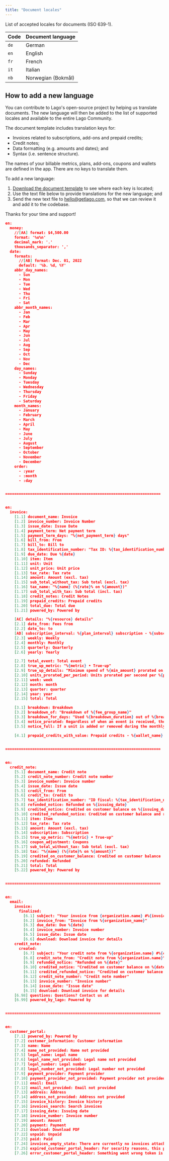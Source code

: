 ```yaml
---
title: "Document locales"
---
```


List of accepted locales for documents (ISO 639-1).

| Code | Document language |
|--|--|
| `de` | German |
| `en` | English |
| `fr` | French |
| `it` | Italian |
| `nb` | Norwegian (Bokmål) |

## How to add a new language

You can contribute to Lago's open-source project by helping us translate documents. The new language will then be added to the list of supported locales and available to the entire Lago Community.

The document template includes translation keys for:
- Invoices related to subscriptions, add-ons and prepaid credits;
- Credit notes;
- Data formatting (e.g. amounts and dates); and
- Syntax (i.e. sentence structure).

<Info>
The names of your billable metrics, plans, add-ons, coupons and wallets are defined in the app. There are no keys to translate them.
</Info>

To add a new language:
1. [Download the document template](https://uploads-ssl.webflow.com/635119506e36baf5c267fecd/651ed8db3362f026c5aa6c98_locales-doc-template.pdf) to see where each key is located;
2. Use the text file below to provide translations for the new language; and
3. Send the new text file to [hello@getlago.com](mailto:hello@getlago.com), so that we can review it and add it to the codebase.


Thanks for your time and support!

```json
en:
  money:   
    //[AA] format: $4,500.00
    format: '%u%n'
    decimal_mark: '.'
    thousands_separator: ','
  date:
    formats: 
      //[AB] format: Dec. 01, 2022
      default: '%b. %d, %Y'
    abbr_day_names: 
      - Sun
      - Mon
      - Tue
      - Wed
      - Thu
      - Fri
      - Sat
    abbr_month_names: 
      - Jan
      - Feb
      - Mar
      - Apr
      - May
      - Jun
      - Jul
      - Aug
      - Sep
      - Oct
      - Nov
      - Dec
    day_names: 
      - Sunday
      - Monday
      - Tuesday
      - Wednesday
      - Thursday
      - Friday
      - Saturday
    month_names: 
      - January
      - February
      - March
      - April
      - May
      - June
      - July
      - August
      - September
      - October
      - November
      - December
    order:
      - :year
      - :month
      - :day


=====================================================================


en:
  invoice:
    [1.1] document_name: Invoice
    [1.2] invoice_number: Invoice Number
    [1.3] issue_date: Issue Date
    [1.4] payment_term: Net payment term
    [1.5] payment_term_days: "%{net_payment_term} days"
    [1.6] bill_from: From
    [1.7] bill_to: Bill to
    [1.8] tax_identification_number: "Tax ID: %{tax_identification_number}"
    [1.9] due_date: Due %{date}
    [1.10] item: Item
    [1.11] unit: Unit
    [1.12] unit_price: Unit price
    [1.13] tax_rate: Tax rate
    [1.14] amount: Amount (excl. tax)
    [1.15] sub_total_without_tax: Sub total (excl. tax)
    [1.16] tax_name: "%{name} (%{rate}% on %{amount})"
    [1.17] sub_total_with_tax: Sub total (incl. tax)
    [1.18] credit_notes: Credit Notes
    [1.19] prepaid_credits: Prepaid credits
    [1.20] total_due: Total due
    [1.21] powered_by: Powered by

    [AC] details: "%{resource} details"
    [2.1] date_from: Fees from
    [2.2] date_to: to
    [AD] subscription_interval: %{plan_interval} subscription - %{subscription_name}
    [2.3] weekly: Weekly
    [2.4] monthly: Monthly
    [2.5] quarterly: Quarterly
    [2.6] yearly: Yearly

    [2.7] total_event: Total event
    [2.8] true_up_metric: "%{metric} • True-up"
    [2.9] true_up_details: "Minimum spend of %{min_amount} prorated on days of usage"
    [2.10] units_prorated_per_period: Units prorated per second per %{period}
    [2.11] week: week
    [2.12] month: month
    [2.13] quarter: quarter
    [2.14] year: year
    [2.15] total: Total

    [3.1] breakdown: Breakdown
    [3.2] breakdown_of: "Breakdown of %{fee_group_name}"
    [3.3] breakdown_for_days: "Used %{breakdown_duration} out of %{breakdown_total_duration} days"
    [3.4] notice_prorated: Regardless of when an event is received, the unit is not prorated, we charge the full price.
    [3.5] notice_full: If a unit is added or removed during the monthly plan, we calculate the prorated price based on the ratio of days remaining or used to the total number of days in the plan. For instance, if 15 days are left in the plan, we multiply the price by 15/31, and if a unit was used for 10 days, we multiply the price by 10/31.

    [4.1] prepaid_credits_with_value: Prepaid credits - %{wallet_name}
    

=====================================================================


en:
  credit_note:
    [5.1] document_name: Credit note
    [5.2] credit_note_number: Credit note number
    [5.3] invoice_number: Invoice number
    [5.4] issue_date: Issue date
    [5.5] credit_from: From
    [5.6] credit_to: Credit to
    [5.7] tax_identification_number: "ID fiscal: %{tax_identification_number}"
    [5.8] refunded_notice: Refunded on %{issuing_date}
    [5.9] credited_notice: Credited on customer balance on %{issuing_date}
    [5.10] credited_refunded_notice: Credited on customer balance and refunded on %{issuing_date}
    [5.11] item: Item
    [5.12] tax_rate: Tax rate
    [5.13] amount: Amount (excl. tax)
    [5.14] subscription: Subscription
    [5.15] true_up_metric: "%{metric} • True-up"
    [5.16] coupon_adjustment: Coupons
    [5.17] sub_total_without_tax: Sub total (excl. tax)
    [5.18] tax: "%{name} (%{rate}% on %{amount})"
    [5.19] credited_on_customer_balance: Credited on customer balance
    [5.20] refunded: Refunded
    [5.21] total: Total
    [5.22] powered_by: Powered by


=====================================================================


en:
  email:
    invoice:
      finalized:
        [6.1] subject: "Your invoice from {organization.name} #%{invoice_number}"
        [6.2] invoice_from: "Invoice from %{organization_name}"
        [6.3] due_date: Due %{date}
        [6.4] invoice_number: Invoice number
        [6.5] issue_date: Issue date
        [6.6] download: Download invoice for details
    credit_note:
      created:
        [6.7] subject: "Your credit note from %{organization.name} #%{credit_note_number}"
        [6.8] credit_note_from: "Credit note from %{organization.name}"
        [6.9] refunded_notice: "Refunded on %{date}"
        [6.10] credited_notice: "Credited on customer balance on %{date}"
        [6.11] credited_refunded_notice: "Credited on customer balance and refunded on %{date}"
        [6.12] credit_note_number: "Credit note number"
        [6.13] invoice_number: "Invoice number"
        [6.14] issue_date: "Issue date"
        [6.15] download: Download invoice for details
    [6.98] questions: Questions? Contact us at
    [6.99] powered_by_lago: Powered by


=====================================================================


en:
  customer_portal:
    [7.1] powered_by: Powered by
    [7.2] customer_information: Customer information
    [7.3] name: Name
    [7.4] name_not_provided: Name not provided
    [7.5] legal_name: Legal name
    [7.6] legal_name_not_provided: Legal name not provided
    [7.7] legal_number: Legal number
    [7.8] legal_number_not_provided: Legal number not provided
    [7.9] payment_provider: Payment provider
    [7.10] payment_provider_not_provided: Payment provider not provided
    [7.11] email: Email
    [7.12] email_not_provided: Email not provided
    [7.13] address: Address
    [7.14] address_not_provided: Address not provided
    [7.15] invoice_history: Invoice history
    [7.16] invoices_search: Search invoices
    [7.17] issuing_date: Issuing date
    [7.18] invoice_number: Invoice number
    [7.19] amount: Amount
    [7.20] payment: Payment 
    [7.21] download: Download PDF
    [7.22] unpaid: Unpaid
    [7.23] paid: Paid
    [7.24] invoices_empty_state: There are currently no invoices attached to this customer. Please check back later, or contact us if you notice any issues.
    [7.25] expired_customer_portal_header: For security reasons, this page has expired
    [7.26] error_customer_portal_header: Something went wrong token is invalid or has expired
```